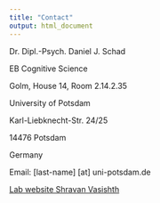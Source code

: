 ```yaml
---
title: "Contact"
output: html_document
---
```


Dr. Dipl.-Psych. Daniel J. Schad

EB Cognitive Science

Golm, House 14, Room 2.14.2.35

University of Potsdam

Karl-Liebknecht-Str. 24/25

14476 Potsdam

Germany

Email: [last-name] [at] uni-potsdam.de

[Lab website Shravan Vasishth](http://www.ling.uni-potsdam.de/~vasishth/)

